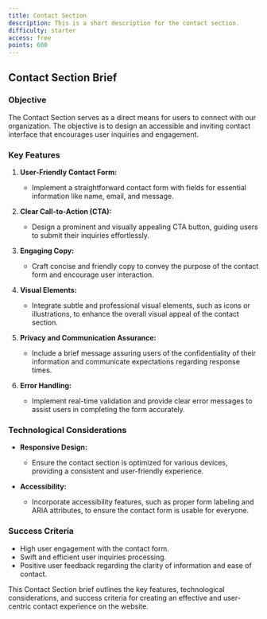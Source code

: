 ```yaml
---
title: Contact Section
description: This is a short description for the contact section.
difficulty: starter
access: free
points: 600
---
```


## Contact Section Brief

### Objective

The Contact Section serves as a direct means for users to connect with our organization. The objective is to design an accessible and inviting contact interface that encourages user inquiries and engagement.

### Key Features

1. **User-Friendly Contact Form:**

   - Implement a straightforward contact form with fields for essential information like name, email, and message.

2. **Clear Call-to-Action (CTA):**

   - Design a prominent and visually appealing CTA button, guiding users to submit their inquiries effortlessly.

3. **Engaging Copy:**

   - Craft concise and friendly copy to convey the purpose of the contact form and encourage user interaction.

4. **Visual Elements:**

   - Integrate subtle and professional visual elements, such as icons or illustrations, to enhance the overall visual appeal of the contact section.

5. **Privacy and Communication Assurance:**

   - Include a brief message assuring users of the confidentiality of their information and communicate expectations regarding response times.

6. **Error Handling:**
   - Implement real-time validation and provide clear error messages to assist users in completing the form accurately.

### Technological Considerations

- **Responsive Design:**

  - Ensure the contact section is optimized for various devices, providing a consistent and user-friendly experience.

- **Accessibility:**
  - Incorporate accessibility features, such as proper form labeling and ARIA attributes, to ensure the contact form is usable for everyone.

### Success Criteria

- High user engagement with the contact form.
- Swift and efficient user inquiries processing.
- Positive user feedback regarding the clarity of information and ease of contact.

This Contact Section brief outlines the key features, technological considerations, and success criteria for creating an effective and user-centric contact experience on the website.
